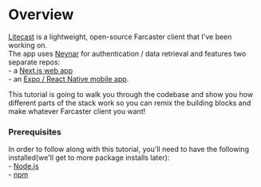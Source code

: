 # Overview

[Litecast](https://litecast.xyz) is a lightweight, open-source Farcaster client that I've been working on.
<br/> The app uses [Neynar](https://neynar.com) for authentication / data retrieval and features two separate repos: <br /> - a [Next.js web app](https://github.com/dylsteck/litecast/web) <br/> - an [Expo / React Native mobile app](https://github.com/dylsteck/litecast).

This tutorial is going to walk you through the codebase and show you how different parts of the stack work so you can remix the building blocks and make whatever Farcaster client you want!

### Prerequisites
In order to follow along with this tutorial, you'll need to have the following installed(we'll get to more package installs later): <br /> - [Node.js](https://nodejs.org/en/) <br/> - [npm](https://npmjs.org/)